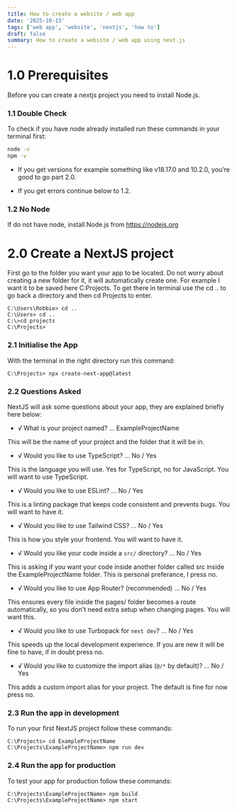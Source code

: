```yaml
---
title: How to create a website / web app
date: '2025-10-13'
tags: ['web app', 'website', 'nextjs', 'how to']
draft: false
summary: How to create a website / web app using next.js
---
```


# 1.0 Prerequisites

Before you can create a nextjs project you need to install Node.js.

### 1.1 Double Check

To check if you have node already installed run these commands in your terminal first:

```bash
node -v
npm -v
```

- If you get versions for example something like v18.17.0 and 10.2.0, you’re good to go part 2.0.

- If you get errors continue below to 1.2.

### 1.2 No Node

If do not have node, install Node.js from https://nodejs.org

# 2.0 Create a NextJS project

First go to the folder you want your app to be located. Do not worry about creating a new folder for it, it will automatically create one. For example I want it to be saved here C:Projects. To get there in terminal use the cd .. to go back a directory and then cd Projects to enter.

```
C:\Users\Robbie> cd ..
C:\Users> cd ..
C:\>cd projects
C:\Projects>
```

### 2.1 Initialise the App

With the terminal in the right directory run this command:

```
C:\Projects> npx create-next-app@latest
```

### 2.2 Questions Asked

NextJS will ask some questions about your app, they are explained briefly here below:

- √ What is your project named? ... ExampleProjectName

This will be the name of your project and the folder that it will be in.

- √ Would you like to use TypeScript? ... No / Yes

This is the language you will use. Yes for TypeScript, no for JavaScript. You will want to use TypeScript.

- √ Would you like to use ESLint? ... No / Yes

This is a linting package that keeps code consistent and prevents bugs. You will want to have it.

- √ Would you like to use Tailwind CSS? ... No / Yes

This is how you style your frontend. You will want to have it.

- √ Would you like your code inside a `src/` directory? ... No / Yes

This is asking if you want your code inside another folder called src inside the ExampleProjectName folder. This is personal preferance, I press no.

- √ Would you like to use App Router? (recommended) ... No / Yes

This ensures every file inside the pages/ folder becomes a route automatically, so you don't need extra setup when changing pages. You will want this.

- √ Would you like to use Turbopack for `next dev`? ... No / Yes

This speeds up the local development experience. If you are new it will be fine to have, if in doubt press no.

- √ Would you like to customize the import alias (`@/*` by default)? ... No / Yes

This adds a custom import alias for your project. The default is fine for now press no.

### 2.3 Run the app in development

To run your first NextJS project follow these commands:

```
C:\Projects> cd ExampleProjectName
C:\Projects\ExampleProjectName> npm run dev
```

### 2.4 Run the app for production

To test your app for production follow these commands:

```
C:\Projects\ExampleProjectName> npm build
C:\Projects\ExampleProjectName> npm start
```
